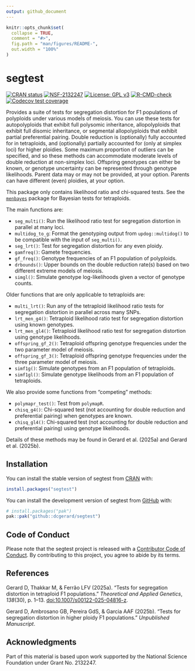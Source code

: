 ```yaml
---
output: github_document
---
```


<!-- README.md is generated from README.Rmd. Please edit that file -->

```r
knitr::opts_chunk$set(
  collapse = TRUE,
  comment = "#>",
  fig.path = "man/figures/README-",
  out.width = "100%"
)
```

# segtest

<!-- badges: start -->
[![CRAN status](https://www.r-pkg.org/badges/version/segtest)](https://CRAN.R-project.org/package=segtest)
[![NSF-2132247](https://img.shields.io/badge/NSF-2132247-blue.svg)](https://www.nsf.gov/awardsearch/showAward?AWD_ID=2132247)
[![License: GPL v3](https://img.shields.io/badge/License-GPL%20v3-blue.svg)](https://www.gnu.org/licenses/gpl-3.0)
[![R-CMD-check](https://github.com/dcgerard/segtest/actions/workflows/R-CMD-check.yaml/badge.svg)](https://github.com/dcgerard/segtest/actions/workflows/R-CMD-check.yaml)
[![Codecov test coverage](https://codecov.io/gh/dcgerard/segtest/graph/badge.svg)](https://app.codecov.io/gh/dcgerard/segtest)
<!-- badges: end -->

Provides a suite of tests for segregation distortion for F1 populations of polyploids under various models of meiosis. You can use these tests for autopolyploids that exhibit full polysomic inheritance, allopolyploids that exhibit full disomic inheritance, or segmental allopolyploids that exhibit partial preferential pairing. Double reduction is (optionally) fully accounted for in tetraploids, and (optionally) partially accounted for (only at simplex loci) for higher ploidies. Some maximum proportion of outliers can be specified, and so these methods can accommodate moderate levels of double reduction at non-simplex loci. Offspring genotypes can either be known, or genotype uncertainty can be represented through genotype likelihoods. Parent data may or may not be provided, at your option. Parents can have different (even) ploidies, at your option.

This package only contains likelihood ratio and chi-squared tests. See the [`menbayes`](https://github.com/dcgerard/menbayes) package for Bayesian tests for tetraploids.

The main functions are:

- `seg_multi()`: Run the likelihood ratio test for segregation distortion in parallel at many loci.
- `multidog_to_g`: Format the genotyping output from `updog::multidog()` to be compatible with the input of `seg_multi()`.
- `seg_lrt()`: Test for segregation distortion for any even ploidy.
- `gamfreq()`: Gamete frequencies.
- `gf_freq()`: Genotype frequencies of an F1 population of polyploids.
- `drbounds()`: Upper bounds on the double reduction rate(s) based on two different
   extreme models of meiosis.
- `simgl()`: Simulate genotype log-likelihoods given a vector of genotype counts.

Older functions that are only applicable to tetraploids are:

- `multi_lrt()`: Run any of the tetraploid likelihood ratio tests for segregation distortion in parallel across many SNPs.
- `lrt_men_g4()`: Tetraploid likelihood ratio test for segregation distortion using known genotypes.
- `lrt_men_gl4()`: Tetraploid likelihood ratio test for segregation distortion using genotype likelihoods.
- `offspring_gf_2()`: Tetraploid offspring genotype frequencies under the two parameter model of meiosis.
- `offspring_gf_3()`: Tetraploid offspring genotype frequencies under the three parameter model of meiosis.
- `simf1g()`: Simulate genotypes from an F1 population of tetraploids.
- `simf1gl()`: Simulate genotype likelihoods from an F1 population of tetraploids.

We also provide some functions from "competing" methods:

- `polymapr_test()`: Test from `polymapR`.
- `chisq_g4()`: Chi-squared test (not accounting for double reduction and preferential pairing) when genotypes are known.
- `chisq_gl4()`: Chi-squared test (not accounting for double reduction and preferential pairing) using genotype likelihoods.

Details of these methods may be found in Gerard et al. (2025a) and Gerard et al. (2025b).

## Installation

You can install the stable version of segtest from [CRAN](https://cran.r-project.org/package=segtest) with:

``` r
install.packages("segtest")
```

You can install the development version of segtest from [GitHub](https://github.com/dcgerard/segtest) with:

``` r
# install.packages("pak")
pak::pak("github::dcgerard/segtest")
```

## Code of Conduct

Please note that the segtest project is released with a [Contributor Code of Conduct](https://contributor-covenant.org/version/2/1/CODE_OF_CONDUCT.html). By contributing to this project, you agree to abide by its terms.

## References

Gerard D, Thakkar M, & Ferrão LFV (2025a). "Tests for segregation distortion in tetraploid F1 populations." _Theoretical and Applied Genetics_, *138*(30), p. 1--13. [doi:10.1007/s00122-025-04816-z](https://doi.org/10.1007/s00122-025-04816-z).

Gerard D, Ambrosano GB, Pereira GdS, & Garcia AAF (2025b). "Tests for segregation distortion in higher ploidy F1 populations." *Unpublished Manuscript*.

## Acknowledgments

Part of this material is based upon work supported by the National Science Foundation under Grant No. 2132247.
